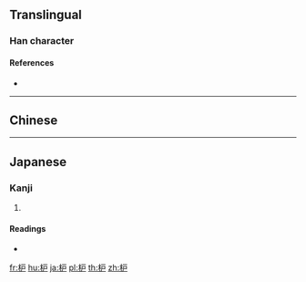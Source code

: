 ==Translingual==

===Han character===
{{Han char|rn=75|rad=木|as=04|sn=8|four=|canj=DHS,DIS|ids=⿰木户}}

====References====
* {{Han ref|kx=0517.011|hdz=21167.041|uh=67A6|ud=26534}}

----

==Chinese==
{{zh-see|櫨|v}}

----

==Japanese==

===Kanji===
{{ja-kanji|grade=|rs=木04}}

# {{defn|lang=ja|sort=木04}}

====Readings====
* {{ja-readings|on=[[ろ]] (ro)|kun=[[はぜ]] (haze)}}

[[fr:枦]]
[[hu:枦]]
[[ja:枦]]
[[pl:枦]]
[[th:枦]]
[[zh:枦]]